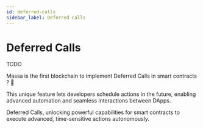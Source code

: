 ```yaml
---
id: deferred-calls
sidebar_label: Deferred calls 
---
```


# Deferred Calls


TODO


Massa is the first blockchain to implement Deferred Calls in smart contracts ? 🚀

This unique feature lets developers schedule actions in the future, enabling advanced automation and seamless interactions between DApps. 

Deferred Calls, unlocking powerful capabilities for smart contracts to execute advanced, time-sensitive actions autonomously.